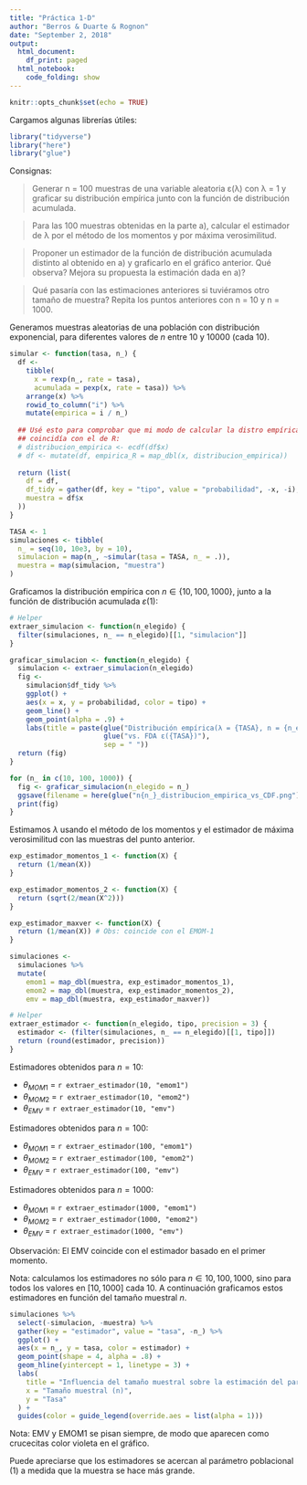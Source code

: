 ```yaml
---
title: "Práctica 1-D"
author: "Berros & Duarte & Rognon"
date: "September 2, 2018"
output:
  html_document:
    df_print: paged
  html_notebook:
    code_folding: show
---
```


```r
knitr::opts_chunk$set(echo = TRUE)
```

Cargamos algunas librerías útiles:

```r
library("tidyverse")
library("here")
library("glue")
```

Consignas:

> Generar n = 100 muestras de una variable aleatoria ε(λ) con λ = 1 y graficar su
  distribución empı́rica junto con la función de distribución acumulada.

> Para las 100 muestras obtenidas en la parte a), calcular el estimador de λ por el
  método de los momentos y por máxima verosimilitud.

> Proponer un estimador de la función de distribución acumulada distinto al obtenido
  en a) y graficarlo en el gráfico anterior. Qué observa? Mejora su propuesta la
  estimación dada en a)?

> Qué pasarı́a con las estimaciones anteriores si tuviéramos otro tamaño de muestra?
  Repita los puntos anteriores con n = 10 y n = 1000.

Generamos muestras aleatorias de una población con distribución exponencial,
para diferentes valores de $n$ entre $10$ y $10000$ (cada $10$).

```r
simular <- function(tasa, n_) {
  df <-
    tibble(
      x = rexp(n_, rate = tasa),
      acumulada = pexp(x, rate = tasa)) %>%
    arrange(x) %>%
    rowid_to_column("i") %>%
    mutate(empirica = i / n_)
  
  ## Usé esto para comprobar que mi modo de calcular la distro empírica
  ## coincidía con el de R:
  # distribucion_empirica <- ecdf(df$x)
  # df <- mutate(df, empirica_R = map_dbl(x, distribucion_empirica))
  
  return (list(
    df = df,
    df_tidy = gather(df, key = "tipo", value = "probabilidad", -x, -i),
    muestra = df$x
  ))
}

TASA <- 1
simulaciones <- tibble(
  n_ = seq(10, 10e3, by = 10),
  simulacion = map(n_, ~simular(tasa = TASA, n_ = .)),
  muestra = map(simulacion, "muestra")
)
```

Graficamos la distribución empírica con $n \in \{10, 100, 1000\}$, junto a la
función de distribución acumulada $\varepsilon(1)$:

```r
# Helper
extraer_simulacion <- function(n_elegido) {
  filter(simulaciones, n_ == n_elegido)[[1, "simulacion"]]
}
```


```r
graficar_simulacion <- function(n_elegido) {
  simulacion <- extraer_simulacion(n_elegido)
  fig <-
    simulacion$df_tidy %>%
    ggplot() +
    aes(x = x, y = probabilidad, color = tipo) +
    geom_line() +
    geom_point(alpha = .9) +
    labs(title = paste(glue("Distribución empírica(λ = {TASA}, n = {n_elegido})"),
                       glue("vs. FDA ε({TASA})"),
                       sep = " "))
  return (fig)
}

for (n_ in c(10, 100, 1000)) {
  fig <- graficar_simulacion(n_elegido = n_)
  ggsave(filename = here(glue("n{n_}_distribucion_empirica_vs_CDF.png")), fig)
  print(fig)  
}

```

Estimamos $\lambda$ usando el método de los momentos y el estimador de máxima
verosimilitud con las muestras del punto anterior.

```r
exp_estimador_momentos_1 <- function(X) {
  return (1/mean(X))
}

exp_estimador_momentos_2 <- function(X) {
  return (sqrt(2/mean(X^2)))
}

exp_estimador_maxver <- function(X) {
  return (1/mean(X)) # Obs: coincide con el EMOM-1
}

simulaciones <-
  simulaciones %>%
  mutate(
    emom1 = map_dbl(muestra, exp_estimador_momentos_1),
    emom2 = map_dbl(muestra, exp_estimador_momentos_2),
    emv = map_dbl(muestra, exp_estimador_maxver))
```

```r
# Helper
extraer_estimador <- function(n_elegido, tipo, precision = 3) {
  estimador <- (filter(simulaciones, n_ == n_elegido)[[1, tipo]])
  return (round(estimador, precision))
}
```

Estimadores obtenidos para $n = 10$:

- $\theta_{MOM1}$ = `r extraer_estimador(10, "emom1")`
- $\theta_{MOM2}$ = `r extraer_estimador(10, "emom2")`
- $\theta_{EMV}$ = `r extraer_estimador(10, "emv")`

Estimadores obtenidos para $n = 100$:

- $\theta_{MOM1}$ = `r extraer_estimador(100, "emom1")`
- $\theta_{MOM2}$ = `r extraer_estimador(100, "emom2")`
- $\theta_{EMV}$ = `r extraer_estimador(100, "emv")`

Estimadores obtenidos para $n = 1000$:

- $\theta_{MOM1}$ = `r extraer_estimador(1000, "emom1")`
- $\theta_{MOM2}$ = `r extraer_estimador(1000, "emom2")`
- $\theta_{EMV}$ = `r extraer_estimador(1000, "emv")`

Observación: El EMV coincide con el estimador basado en el primer momento.

Nota: calculamos los estimadores no sólo para $n \in {10, 100, 1000}$, sino
para todos los valores en $[10, 1000]$ cada $10$. A continuación graficamos
estos estimadores en función del tamaño muestral $n$.

```r
simulaciones %>%
  select(-simulacion, -muestra) %>%
  gather(key = "estimador", value = "tasa", -n_) %>%
  ggplot() +
  aes(x = n_, y = tasa, color = estimador) +
  geom_point(shape = 4, alpha = .8) +
  geom_hline(yintercept = 1, linetype = 3) +
  labs(
    title = "Influencia del tamaño muestral sobre la estimación del parámetro λ",
    x = "Tamaño muestral (n)",
    y = "Tasa"
  ) +
  guides(color = guide_legend(override.aes = list(alpha = 1)))
```

Nota: EMV y EMOM1 se pisan siempre, de modo que aparecen como crucecitas color
violeta en el gráfico.

Puede apreciarse que los estimadores se acercan al parámetro poblacional ($1$)
a medida que la muestra se hace más grande.
